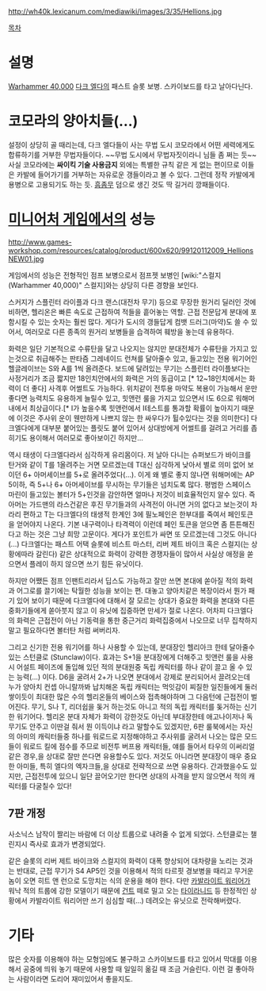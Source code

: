 http://wh40k.lexicanum.com/mediawiki/images/3/35/Hellions.jpg

{{{+1 '''Hellion'''}}}

[[목차]]

= 설명 =
[[Warhammer 40,000]] [[다크 엘다]]의 패스트 슬롯 보병. 스카이보드를 타고 날아다닌다.

= 코모라의 양아치들(…) =
설정이 상당히 골 때리는데, 다크 엘다들이 사는 무법 도시 코모라에서 어떤 세력에게도 합류하기를 거부한 무법자들이다. ~~무법 도시에서 무법자짓이라니 님들 좀 쩌는 듯~~ 사실 코모라에는 '''싸이킥 기술 사용금지''' 외에는 특별한 규칙 같은 게 없는 편이므로 이들은 카발에 들어가기를 거부하는 자유로운 갱들이라고 볼 수 있다. 그런데 정작 카발에게 용병으로 고용되기도 하는 듯. [[흠좀무]] 덤으로 생긴 것도 딱 길거리 깡패들이다.

= [[미니어처 게임]]에서의 성능 =
http://www.games-workshop.com/resources/catalog/product/600x620/99120112009_HellionsNEW01.jpg

게임에서의 성능은 전형적인 점프 보병으로서 점프젯 보병인 [wiki:"스컬지(Warhammer 40,000)" 스컬지]와는 상당히 다른 경향을 보인다.

스커지가 스플린터 라이플과 다크 랜스(대전차 무기) 등으로 무장한 원거리 딜러인 것에 비하면, 헬리온은 빠른 속도로 근접하여 적들을 흩어놓는 역할. 근접 전문답게 분대에 포함시킬 수 있는 숫자는 훨씬 많다. 게다가 도시의 갱들답게 컴뱃 드러그(마약)도 쓸 수 있어서, 여러모로 다른 종족의 원거리 보병들을 습격하여 훼방을 놓는데 유용하다.

화력은 일단 기본적으로 수류탄을 달고 나오지는 않지만 분대전체가 수류탄을 가지고 있는것으로 취급해주는 판타즘 그레네이드 런쳐를 달아줄수 있고, 들고있는 전용 워기어인 헬글레이브는 S와 A를 1씩 올려준다. 보드에 달려있는 무기는 스플린터 라이플보다는 사정거리가 조금 짧지만 18인치안에서의 화력은 거의 동급이고 [* 12~18인치에서는 화력이 더 좋다] 사격후 어썰트도 가능하다. 위치같이 전투용 마약도 복용이 가능해서 운만 좋다면 능력치도 유용하게 늘릴수 있고, 힛앤런 룰을 가지고 있으면서 I도 6으로 워해머 내에서 최상급이다.[* I가 높을수록 힛앤런에서 I테스트를 통과할 확률이 높아지기 때문에 이것은 주사위 운이 웬만하게 나쁘지 않는 한 싸우다가 튈수있다는 것을 의미한다] 다크엘다에게 대부분 붙어있는 플릿도 붙어 있어서 상대방에게 어썰트를 걸려고 거리를 좁히기도 용이해서 여러모로 좋아보이긴 하지만... 

역시 태생이 다크엘다라서 심각하게 유리몸이다. 저 날아 다니는 슈퍼보드가 바이크를 탄거와 같이 T를 1올려주는 거면 모르겠는데 T대신 심각하게 낮아서 별로 의미 없어 보이던 6+ 아머세이브를 5+로 올려주었다(...). 이게 왜 별로 좋지 않나면 워해머에는 AP 5이하, 즉 5+나 6+ 아머세이브를 무시하는 무기들은 넘치도록 많다. 평범한 스페이스 마린이 들고있는 볼터가 5+인것을 감안하면 얼마나 저것이 비효율적인지 알수 있다. 즉 아머는 가드맨의 라스건같은 후진 무기들과의 사격전이 아니면 거의 없다고 보는것이 차라리 편하고 T는 다크엘다의 태생적 한계인 3에 필노페인은 한부대를 죽여서 페인토큰을 얻어야지 나온다. 기본 내구력이나 타격력이 이런데 페인 토큰을 얻으면 좀 튼튼해진다고 하는 것은 그냥 희망 고문이다. 게다가 포인트가 싸면 또 모르겠는데 그것도 아니다 (...) 다크엘다는 패스트 어택 슬롯에 비스트 마스터, 리버 제트 바이크 혹은 스컬지(는 상황에따라 갈린다) 같은 상대적으로 화력이 강력한 경쟁자들이 많아서 사실상 애정을 쏟으면서 플레이 하지 않으면 쓰기 힘든 유닛이다. 

하지만 어쨌든 점프 인팬트리라서 딥스도 가능하고 잘만 쓰면 본대에 쏟아질 적의 화력과 어그로를 끌기에는 탁월한 성능을 보이는 편. 대놓고 양아치같은 복장이라서 뭔가 패기 있어 보이기 때문에 다크엘다에 대해서 잘 모르는 상대가 중요한 화력을 본대와 다른 중화기들에게 쏟아붓지 않고 이 유닛에 집중하면 만세가 절로 나온다. 어차피 다크엘다의 화력은 근접전이 아닌 기동력을 통한 중근거리 화력집중에서 나오므로 너무 집착하지말고 필요하다면 볼터탄 처럼 써버리자.

그리고 신기한 전용 워기어를 하나 사용할 수 있는데, 분대장인 헬리아크 한테 달아줄수 있는 스턴클로 (Stunclaw)이다. 효과는 S+1을 분대장에게 더해주고 힛앤런 룰을 사용시 어설트 페이즈에 돌입해 있던 적의 분대원중 독립 캐릭터를 하나 같이 끌고 올 수 있는 능력(...) 이다. D6을 굴려서 2+가 나오면 분대에서 강제로 분리되어서 끌려오는데 누가 양아치 컨셉 아니랄까봐 납치해온 독립 캐릭터는 먹잇감이 찌질한 일진들에게 둘러 쌓이듯이 최대한 많은 수의 헬리온들의 베이스와 접촉해야하며 그 다음턴에 근접전이 벌어진다. 무기, S나 T, 리더쉽을 돚거 하는것도 아니고 적의 독립 캐릭터를 돚거하는 신기한 워기어다. 헬리온 분대 자체가 화력이 강한것도 아닌데 부대장한테 애고나이저나 독무기도 안주고 이딴걸 줘서 뭔 이득이냐 라고 말할수도 있겠지만, 6판 룰북에서는 자신의 아미의 캐릭터들중 하나를 워로드로 지정해야하고 주사위를 굴려서 나오는 많은 모드들이 워로드 킬에 점수를 주므로 비전투 버프용 캐릭터들, 얘를 들어서 타우의 이써리얼 같은 경우,을 상대로 잘만 쓴다면 유용할수도 있다. 저것도 아니라면 분대장이 매우 중요한 아미들, 특히 엘다의 엑자크들,을 상대로 전략적으로 쓰면 유용하다. 간과했을수도 있지만, 근접전투에 있으니 일단 끌어오기만 한다면 상대의 사격을 받지 않으면서 적의 캐릭터를 다굴칠수 있다!

== 7판 개정 ==
사소닉스 남작이 짤리는 바람에 더 이상 트룹으로 내려줄 수 없게 되었다. 스턴클로는 챌린지시 즉사로 효과가 변경되었다.

같은 슬롯의 리버 제트 바이크와 스컬지의 화력이 대폭 향상되어 대차량을 노리는 것과는 반대로, 근접 무기가 S4 AP5인 것을 이용해서 적의 타르핏 경보병을 때리고 무거운 놈이 오면 히트 앤 런으로 도망치는 식의 운용을 해야 한다. 다만 [[카발라이트 워리어]]가 워낙 적의 트룹에 강한 모델이기 때문에 [[건트]] 떼로 밀고 오는 [[타이라니드]] 등 한정적인 상황에서 카발라이트 워리어만 쓰기 심심할 때(...) 데려오는 유닛으로 전락해버렸다.

= 기타 =
많은 숫자를 이용해야 하는 모형임에도 불구하고 스카이보드를 타고 있어서 막대를 이용해서 공중에 띄워 놓기 때문에 사용할 때 일일히 옮길 때 조금 거슬린다. 이런 걸 좋아하는 사람이라면 도리어 재미있어서 좋을지도.
